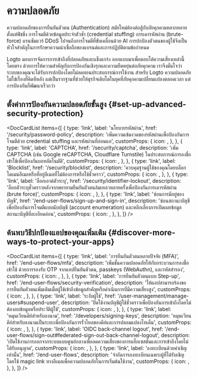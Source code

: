
# ความปลอดภัย

ความปลอดภัยของการยืนยันตัวตน (Authentication) สมัยใหม่ต้องต่อสู้กับภัยคุกคามหลากหลาย ตั้งแต่ฟิชชิ่ง การโจมตีด้วยข้อมูลประจำตัวซ้ำ (credential stuffing) การเดารหัสผ่าน (brute-force) แรนซัมแวร์ DDoS ไปจนถึงการโจมตีที่ขับเคลื่อนด้วย AI การปกป้องตัวตนของผู้ใช้จึงเป็นหัวใจสำคัญในการรักษาความน่าเชื่อถือของแบรนด์และการปฏิบัติตามข้อกำหนด

Logto มอบการจัดการการเข้าถึงที่ปลอดภัยและแข็งแกร่ง ออกแบบมาเพื่อตอบโต้ความเสี่ยงเหล่านี้โดยตรง ด้วยการให้ความสำคัญกับการป้องกันเชิงรุกและความยืดหยุ่นต่อภัยคุกคาม เราจึงมั่นใจว่าระบบของคุณจะได้รับการปกป้องโดยไม่ลดทอนประสบการณ์การใช้งาน สำหรับ Logto ความปลอดภัยไม่ใช่เรื่องที่คิดทีหลัง แต่เป็นรากฐานที่ช่วยให้ธุรกิจเติบโตในยุคที่ภัยคุกคามเปลี่ยนแปลงตลอดเวลา แต่การป้องกันก็พัฒนาเร็วกว่า

## ตั้งค่าการป้องกันความปลอดภัยขั้นสูง \{#set-up-advanced-security-protection}

<DocCardList
  items={[
    {
      type: 'link',
      label: 'นโยบายรหัสผ่าน',
      href: '/security/password-policy',
      description:
        'เพิ่มความเข้มงวดของรหัสผ่านเพื่อป้องกันการโจมตีด้วย credential stuffing และรหัสผ่านที่อ่อนแอ',
      customProps: {
        icon: <KeyIcon />,
      },
    },
    {
      type: 'link',
      label: 'CAPTCHA',
      href: '/security/captcha',
      description:
        'เพิ่ม CAPTCHA (เช่น Google reCAPTCHA, Cloudflare Turnstile) ในประสบการณ์การลงชื่อเข้าใช้เพื่อป้องกันบอทอัตโนมัติ',
      customProps: {
        icon: <CheckboxIcon />,
      },
    },
    {
      type: 'link',
      label: 'Blocklist',
      href: '/security/blocklist',
      description:
        'ควบคุมฐานผู้ใช้ของคุณโดยบล็อกโดเมนอีเมลหรือที่อยู่อีเมลที่ไม่ต้องการหรือใช้ชั่วคราว',
      customProps: {
        icon: <BlockUserIcon />,
      },
    },
    {
      type: 'link',
      label: 'ล็อกเอาต์ตัวระบุ',
      href: '/security/identifier-lockout',
      description:
        'ล็อกตัวระบุชั่วคราวหลังจากพยายามยืนยันตัวตนล้มเหลวหลายครั้งเพื่อป้องกันการเดารหัสผ่าน (brute force)',
      customProps: {
        icon: <LockoutIcon />,
      },
    },
    {
      type: 'link',
      label: 'ซ่อนการมีอยู่ของบัญชี',
      href: '/end-user-flows/sign-up-and-sign-in',
      description:
        'ซ่อนสถานะบัญชีเพื่อป้องกันการโจมตีแบบนับบัญชี (account enumeration) และหลีกเลี่ยงการเปิดเผยข้อมูลสถานะบัญชีที่ละเอียดอ่อน',
      customProps: {
        icon: <HideIcon />,
      },
    },
  ]}
/>

## ค้นพบวิธีปกป้องแอปของคุณเพิ่มเติม \{#discover-more-ways-to-protect-your-apps}

<DocCardList
  items={[
    {
      type: 'link',
      label: 'การยืนยันตัวตนหลายปัจจัย (MFA)',
      href: '/end-user-flows/mfa',
      description:
        'เพิ่มชั้นความปลอดภัยให้กับกระบวนการลงชื่อเข้าใช้ ด้วยการรองรับ OTP จากแอปยืนยันตัวตน, passkeys (WebAuthn), และรหัสสำรอง',
      customProps: {
        icon: <LockIcon />,
      },
    },
    {
      type: 'link',
      label: 'การยืนยันตัวตนแบบ Step-up',
      href: '/end-user-flows/security-verification',
      description:
        'ให้แอปสามารถร้องขอการยืนยันตัวตนเพิ่มเติมเมื่อผู้ใช้เข้าถึงข้อมูลสำคัญหรือดำเนินการที่มีความเสี่ยงสูง',
      customProps: {
        icon: <SecurityIcon />,
      },
    },
    {
      type: 'link',
      label: 'ระงับผู้ใช้',
      href: '/user-management/manage-users#suspend-user',
      description:
        'ปิดใช้งานบัญชีผู้ใช้ชั่วคราวเพื่อป้องกันการเข้าถึงโดยไม่ต้องลบข้อมูลหรือประวัติผู้ใช้',
      customProps: {
        icon: <SuspendIcon />,
      },
    },
    {
      type: 'link',
      label: 'หมุนเวียนคีย์สำหรับลงนาม',
      href: '/developers/signing-keys',
      description:
        'หมุนเวียนคีย์สำหรับลงนามเป็นระยะเพื่อป้องกันการรั่วไหลของคีย์และการปลอมแปลงโทเค็น',
      customProps: {
        icon: <SendEmailIcon />,
      },
    },
    {
      type: 'link',
      label: 'OIDC back-channel logout',
      href: '/end-user-flows/sign-out#federated-sign-out-back-channel-logout',
      description:
        'เปิดใช้งานการออกจากระบบแบบศูนย์กลางเพื่อลดความเสี่ยงของการแฮ็กเซสชันและการเข้าถึงโดยไม่ได้รับอนุญาต',
      customProps: {
        icon: <SuspendIcon />,
      },
    },
    {
      type: 'link',
      label: 'ลงทะเบียนด้วยคำเชิญเท่านั้น',
      href: '/end-user-flows',
      description:
        'จำกัดการลงทะเบียนเฉพาะผู้ที่ได้รับเชิญ โดยใช้ magic link ทางอีเมลเพื่อความปลอดภัยในการเริ่มต้นใช้งาน',
      customProps: {
        icon: <SendEmailIcon />,
      },
    },
  ]}
/>

